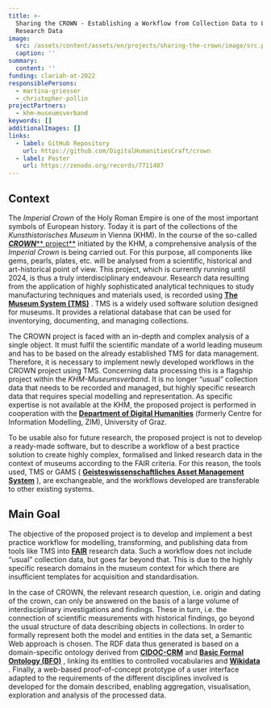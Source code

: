 ```yaml
---
title: >-
  Sharing the CROWN - Establishing a Workflow from Collection Data to Linked
  Research Data
image:
  src: /assets/content/assets/en/projects/sharing-the-crown/image/src.png
  caption: ''
summary:
  content: ''
funding: clariah-at-2022
responsiblePersons:
  - martina-griesser
  - christopher-pollin
projectPartners:
  - khm-museumsverband
keywords: []
additionalImages: []
links:
  - label: GitHub Repository
    url: https://github.com/DigitalHumanitiesCraft/crown
  - label: Poster
    url: https://zenodo.org/records/7711407
---
```

## **Context**

The *Imperial Crown* of the Holy Roman Empire is one of the most important symbols of European history. Today it is part of the collections of the *Kunsthistorisches Museum* in Vienna (KHM). In the course of the so-called [***CROWN***\*\* project\*\*](https://www.projekt-reichskrone.at/) initiated by the KHM, a comprehensive analysis of the *Imperial Crown* is being carried out. For this purpose, all components like gems, pearls, plates, etc. will be analysed from a scientific, historical and art-historical point of view. This project, which is currently running until 2024, is thus a truly interdisciplinary endeavour. Research data resulting from the application of highly sophisticated analytical techniques to study manufacturing techniques and materials used, is recorded using [**The Museum System (TMS)**](https://www.gallerysystems.com/solutions/collections-management/) . TMS is a widely used software solution designed for museums. It provides a relational database that can be used for inventorying, documenting, and managing collections.

The CROWN project is faced with an in-depth and complex analysis of a single object. It must fulfil the scientific mandate of a world leading museum and has to be based on the already established TMS for data management. Therefore, it is necessary to implement newly developed workflows in the CROWN project using TMS. Concerning data processing this is a flagship project within the *KHM-Museumsverband*. It is no longer “usual” collection data that needs to be recorded and managed, but highly specific research data that requires special modelling and representation. As specific expertise is not available at the KHM, the proposed project is performed in cooperation with the [**Department of Digital Humanities**](https://digital-humanities.uni-graz.at/en/) (formerly Centre for Information Modelling, ZIM), University of Graz.

To be usable also for future research, the proposed project is not to develop a ready-made software, but to describe a workflow of a best practice solution to create highly complex, formalised and linked research data in the context of museums according to the FAIR criteria. For this reason, the tools used, TMS or GAMS ( [**Geisteswissenschaftliches Asset Management System**](https://gams.uni-graz.at/) ), are exchangeable, and the workflows developed are transferable to other existing systems.

## **Main Goal**

The objective of the proposed project is to develop and implement a best practice workflow for modelling, transforming, and publishing data from tools like TMS into [**FAIR**](https://www.go-fair.org/fair-principles/) research data. Such a workflow does not include “usual” collection data, but goes far beyond that. This is due to the highly specific research domains in the museum context for which there are insufficient templates for acquisition and standardisation.

In the case of CROWN, the relevant research question, i.e. origin and dating of the crown, can only be answered on the basis of a large volume of interdisciplinary investigations and findings. These in turn, i.e. the connection of scientific measurements with historical findings, go beyond the usual structure of data describing objects in collections. In order to formally represent both the model and entities in the data set, a Semantic Web approach is chosen. The RDF data thus generated is based on a domain-specific ontology derived from [**CIDOC-CRM**](https://www.cidoc-crm.org/) and [**Basic Formal Ontology (BFO)**](https://basic-formal-ontology.org/) , linking its entities to controlled vocabularies and [**Wikidata**](https://www.wikidata.org/) . Finally, a web-based proof-of-concept prototype of a user interface adapted to the requirements of the different disciplines involved is developed for the domain described, enabling aggregation, visualisation, exploration and analysis of the processed data.

